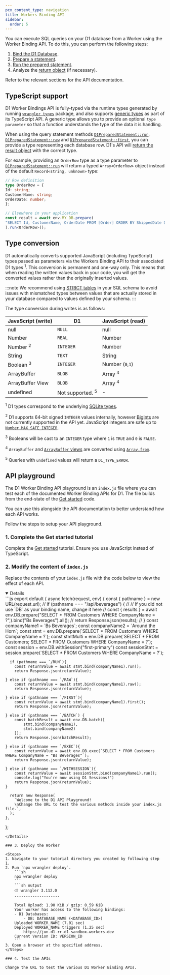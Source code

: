 ```yaml
---
pcx_content_type: navigation
title: Workers Binding API
sidebar:
  order: 5
---
```



You can execute SQL queries on your D1 database from a Worker using the Worker Binding API. To do this, you can perform the following steps:

1. [Bind the D1 Database](/d1/get-started/#3-bind-your-worker-to-your-d1-database).
2. [Prepare a statement](/d1/worker-api/d1-database/#prepare).
3. [Run the prepared statement](/d1/worker-api/prepared-statements).
4. Analyze the [return object](/d1/worker-api/return-object) (if necessary).

Refer to the relevant sections for the API documentation.

## TypeScript support

D1 Worker Bindings API is fully-typed via the runtime types generated by running [`wrangler types`](/workers/languages/typescript/#typescript) package, and also supports [generic types](https://www.typescriptlang.org/docs/handbook/2/generics.html#generic-types) as part of its TypeScript API. A generic type allows you to provide an optional `type parameter` so that a function understands the type of the data it is handling.

When using the query statement methods [`D1PreparedStatement::run`](/d1/worker-api/prepared-statements/#run), [`D1PreparedStatement::raw`](/d1/worker-api/prepared-statements/#raw) and [`D1PreparedStatement::first`](/d1/worker-api/prepared-statements/#first), you can provide a type representing each database row. D1's API will [return the result object](/d1/worker-api/return-object/#d1result) with the correct type.

For example, providing an `OrderRow` type as a type parameter to [`D1PreparedStatement::run`](/d1/worker-api/prepared-statements/#run) will return a typed `Array<OrderRow>` object instead of the default `Record<string, unknown>` type:

```ts
// Row definition
type OrderRow = {
Id: string;
CustomerName: string;
OrderDate: number;
};

// Elsewhere in your application
const result = await env.MY_DB.prepare(
"SELECT Id, CustomerName, OrderDate FROM [Order] ORDER BY ShippedDate DESC LIMIT 100",
).run<OrderRow>();
```

## Type conversion

D1 automatically converts supported JavaScript (including TypeScript) types passed as parameters via the Workers Binding API to their associated D1 types <sup>1</sup>.
This conversion is permanent and one-way only. This means that when reading the written values back in your code, you will get the converted values rather than the originally inserted values.

:::note
We recommend using [STRICT tables](https://www.sqlite.org/stricttables.html) in your SQL schema to avoid issues with mismatched types between values that are actually stored in your database compared to values defined by your schema.
:::

The type conversion during writes is as follows:

| JavaScript (write)   | D1                          | JavaScript (read)  |
| -------------------- | --------------------------- | ------------------ |
| null                 | `NULL`                      | null               |
| Number               | `REAL`                      | Number             |
| Number <sup>2</sup>  | `INTEGER`                   | Number             |
| String               | `TEXT`                      | String             |
| Boolean <sup>3</sup> | `INTEGER`                   | Number (`0`,`1`)   |
| ArrayBuffer          | `BLOB`                      | Array <sup>4</sup> |
| ArrayBuffer View     | `BLOB`                      | Array <sup>4</sup> |
| undefined            | Not supported. <sup>5</sup> | -                  |

<sup>1</sup> D1 types correspond to the underlying [SQLite
types](https://www.sqlite.org/datatype3.html).

<sup>2</sup> D1 supports 64-bit signed `INTEGER` values internally, however
[BigInts](https://developer.mozilla.org/en-US/docs/Web/JavaScript/Reference/Global_Objects/BigInt)
are not currently supported in the API yet. JavaScript integers are safe up to
[`Number.MAX_SAFE_INTEGER`](https://developer.mozilla.org/en-US/docs/Web/JavaScript/Reference/Global_Objects/Number/MAX_SAFE_INTEGER).

<sup>3</sup> Booleans will be cast to an `INTEGER` type where `1` is `TRUE` and
`0` is `FALSE`.

<sup>4</sup> `ArrayBuffer` and [`ArrayBuffer`
views](https://developer.mozilla.org/en-US/docs/Web/JavaScript/Reference/Global_Objects/ArrayBuffer/isView)
are converted using
[`Array.from`](https://developer.mozilla.org/en-US/docs/Web/JavaScript/Reference/Global_Objects/Array/from).

<sup>5</sup> Queries with `undefined` values will return a `D1_TYPE_ERROR`.

## API playground

The D1 Worker Binding API playground is an `index.js` file where you can test each of the documented Worker Binding APIs for D1. The file builds from the end-state of the [Get started](/d1/get-started/#write-queries-within-your-worker) code.

You can use this alongside the API documentation to better understand how each API works.

Follow the steps to setup your API playground.

### 1. Complete the Get started tutorial

Complete the [Get started](/d1/get-started/#write-queries-within-your-worker) tutorial. Ensure you use JavaScript instead of TypeScript.

### 2. Modify the content of `index.js`

Replace the contents of your `index.js` file with the code below to view the effect of each API.

<Details header="index.js" open={false}>
```js
export default {
	async fetch(request, env) {
	  const { pathname } = new URL(request.url);
	//   if (pathname === "/api/beverages") {
	// 	// If you did not use `DB` as your binding name, change it here
	// 	const { results } = await env.DB.prepare("SELECT * FROM Customers WHERE CompanyName = ?",).bind("Bs Beverages").all();
	// 	return Response.json(results);
	//   }
		const companyName1 = `Bs Beverages`;
		const companyName2 = `Around the Horn`;
		const stmt = env.DB.prepare(`SELECT * FROM Customers WHERE CompanyName = ?`);
		const stmtMulti = env.DB.prepare(`SELECT * FROM Customers; SELECT * FROM Customers WHERE CompanyName = ?`);
		const session = env.DB.withSession("first-primary")
		const sessionStmt = session.prepare(`SELECT * FROM Customers WHERE CompanyName = ?`);

	  if (pathname === `/RUN`){
		const returnValue = await stmt.bind(companyName1).run();
		return Response.json(returnValue);

	} else if (pathname === `/RAW`){
		const returnValue = await stmt.bind(companyName1).raw();
		return Response.json(returnValue);

	} else if (pathname === `/FIRST`){
		const returnValue = await stmt.bind(companyName1).first();
		return Response.json(returnValue);

	} else if (pathname === `/BATCH`) {
		const batchResult = await env.DB.batch([
			stmt.bind(companyName1),
			stmt.bind(companyName2)
		]);
		return Response.json(batchResult);

	} else if (pathname === `/EXEC`){
		const returnValue = await env.DB.exec(`SELECT * FROM Customers WHERE CompanyName = "Bs Beverages"`);
		return Response.json(returnValue);

	} else if (pathname === `/WITHSESSION`){
		const returnValue = await sessionStmt.bind(companyName1).run();
		console.log("You're now using D1 Sessions!")
		return Response.json(returnValue);
	}

	  return new Response(
		`Welcome to the D1 API Playground!
		\nChange the URL to test the various methods inside your index.js file.`,
	  );
	},
  };
```
</Details>

### 3. Deploy the Worker

<Steps>
1. Navigate to your tutorial directory you created by following step 1.
2. Run `npx wrangler deploy`.
	```sh
	npx wrangler deploy
	```
	```sh output
	⛅️ wrangler 3.112.0
	--------------------

	Total Upload: 1.90 KiB / gzip: 0.59 KiB
	Your worker has access to the following bindings:
	- D1 Databases:
		- DB: DATABASE_NAME (<DATABASE_ID>)
	Uploaded WORKER_NAME (7.01 sec)
	Deployed WORKER_NAME triggers (1.25 sec)
		https://jun-d1-rr.d1-sandbox.workers.dev
	Current Version ID: VERSION_ID
	```
3. Open a browser at the specified address.
</Steps>

### 4. Test the APIs

Change the URL to test the various D1 Worker Binding APIs.


